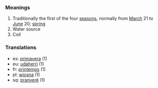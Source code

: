 ===Meanings===
# Traditionally the first of the four [[season]]s, normally from [[March]] 21 to [[June]] 20; [[spring]]
# Water source
# Coil


===Translations===
*es: [[primavera]] (1)
*eu: [[udaherri]] (1)
*fr: [[printemps]] (1)
*pl: [[wiosna]] (1)
*sq: [[pranverë]] (1)
